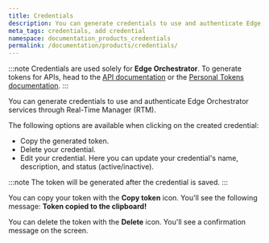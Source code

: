 ```yaml
---
title: Credentials
description: You can generate credentials to use and authenticate Edge Orchestrator services.
meta_tags: credentials, add credential
namespace: documentation_products_credentials
permalink: /documentation/products/credentials/
---
```


:::note
Credentials are used solely for **Edge Orchestrator**. To generate tokens for APIs, head to the [API documentation](https://api.azion.com/) or the [Personal Tokens documentation](/en/documentation/products/accounts/personal-tokens/).
:::

You can generate credentials to use and authenticate Edge Orchestrator services through Real-Time Manager (RTM).

The following options are available when clicking on the created credential:

- Copy the generated token.
- Delete your credential.
- Edit your credential. Here you can update your credential's name, description, and status (active/inactive).

:::note
The token will be generated after the credential is saved.
:::

You can copy your token with the **Copy token** icon. You'll see the following message: **Token copied to the clipboard!**

You can delete the token with the **Delete** icon. You'll see a confirmation message on the screen.
